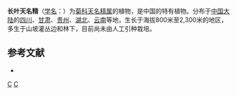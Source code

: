 {{Speciesbox 
| taxon = Carpesium longifolium
| authority = Chen et [[胡启明|C. M. Hu]]
}}
'''长叶天名精'''（[[学名|学名]]：{{lang|la|''Carpesium longifolium''}}）为[[菊科|菊科]][[天名精属|天名精属]]的植物，是中国的特有植物。分布于[[中国大陆|中国大陆]]的[[四川|四川]]、[[甘肃|甘肃]]、[[贵州|贵州]]、[[湖北|湖北]]、[[云南|云南]]等地，生长于海拔800米至2,300米的地区，多生于山坡灌丛边和林下，目前尚未由人工引种栽培。

== 参考文献 ==
<div class="references-small">
* {{cite web| url =http://www.bioinfo.cn/db05/KmzwSpecies.php?action=view&id=4565| title =长叶天名精| work =《中国高等植物数据库全库》| publisher =中国科学院微生物研究所| author =昆明植物研究所| accessdate =2009-02-25| deadurl =yes| archiveurl =https://web.archive.org/web/20160305041651/http://www.bioinfo.cn/db05/KmzwSpecies.php?action=view&id=4565| archivedate =2016-03-05}}
</div>
{{Taxonbar|from=Q15231312}}

[[Category:天名精属|C]]
[[Category:中國特有植物|C]]